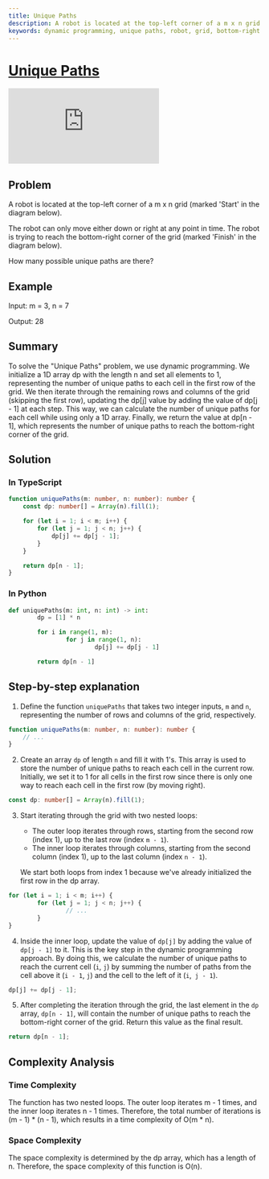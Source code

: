 ```yaml
---
title: Unique Paths
description: A robot is located at the top-left corner of a m x n grid (marked 'Start' in the diagram below). The robot can only move either down or right at any point in time. The robot is trying to reach the bottom-right corner of the grid (marked 'Finish' in the diagram below). How many possible unique paths are there?
keywords: dynamic programming, unique paths, robot, grid, bottom-right corner, top-left corner, right, down, time complexity, space complexity, time, complexity, space, bottom, right, corner, top, left, bottom-right, top-left, bottom left, top right, bottom-right corner, top-left corner, bottom left corner
---
```



# [Unique Paths](https://leetcode.com/problems/unique-paths/) <DifficultyChip difficulty="medium" />

<div className="iframe-container">
	<iframe className="responsive-iframe" src="https://www.youtube.com/embed/IlEsdxuD4lY"
					title="YouTube video player" frameBorder="0"
					allow="accelerometer; autoplay; clipboard-write; encrypted-media; gyroscope; picture-in-picture"
					allowFullScreen></iframe>
</div>

## Problem

A robot is located at the top-left corner of a m x n grid (marked 'Start' in the diagram below).

The robot can only move either down or right at any point in time. The robot is trying to reach the bottom-right corner of the grid (marked 'Finish' in the diagram below).

How many possible unique paths are there?

## Example

Input: m = 3, n = 7

Output: 28

## Summary

To solve the "Unique Paths" problem, we use dynamic programming. We initialize a 1D array dp with the length n and set all elements to 1, representing the number of unique paths to each cell in the first row of the grid. We then iterate through the remaining rows and columns of the grid (skipping the first row), updating the dp[j] value by adding the value of dp[j - 1] at each step. This way, we can calculate the number of unique paths for each cell while using only a 1D array. Finally, we return the value at dp[n - 1], which represents the number of unique paths to reach the bottom-right corner of the grid.

## Solution

### In TypeScript

```typescript
function uniquePaths(m: number, n: number): number {
    const dp: number[] = Array(n).fill(1);

    for (let i = 1; i < m; i++) {
        for (let j = 1; j < n; j++) {
            dp[j] += dp[j - 1];
        }
    }

    return dp[n - 1];
}
```

### In Python

```python
def uniquePaths(m: int, n: int) -> int:
		dp = [1] * n

		for i in range(1, m):
				for j in range(1, n):
						dp[j] += dp[j - 1]

		return dp[n - 1]
```

## Step-by-step explanation

1. Define the function `uniquePaths` that takes two integer inputs, `m` and `n`, representing the number of rows and columns of the grid, respectively.

```typescript
function uniquePaths(m: number, n: number): number {
    // ...
}
```

2. Create an array `dp` of length `n` and fill it with 1's. This array is used to store the number of unique paths to reach each cell in the current row. Initially, we set it to 1 for all cells in the first row since there is only one way to reach each cell in the first row (by moving right).

```typescript
const dp: number[] = Array(n).fill(1);
```

3. Start iterating through the grid with two nested loops:

	- The outer loop iterates through rows, starting from the second row (index 1), up to the last row (index `m - 1`).
	- The inner loop iterates through columns, starting from the second column (index 1), up to the last column (index `n - 1`).

	We start both loops from index 1 because we've already initialized the first row in the dp array.
```typescript
for (let i = 1; i < m; i++) {
		for (let j = 1; j < n; j++) {
				// ...
		}
}
```

4. Inside the inner loop, update the value of `dp[j]` by adding the value of `dp[j - 1]` to it. This is the key step in the dynamic programming approach. By doing this, we calculate the number of unique paths to reach the current cell (`i`, `j`) by summing the number of paths from the cell above it (`i - 1`, `j`) and the cell to the left of it (`i`,` j - 1`).

```typescript
dp[j] += dp[j - 1];
```

5. After completing the iteration through the grid, the last element in the `dp` array, `dp[n - 1]`, will contain the number of unique paths to reach the bottom-right corner of the grid. Return this value as the final result.


```typescript
return dp[n - 1];
```

## Complexity Analysis

### Time Complexity

The function has two nested loops. The outer loop iterates m - 1 times, and the inner loop iterates n - 1 times. Therefore, the total number of iterations is (m - 1) * (n - 1), which results in a time complexity of O(m * n).

### Space Complexity

The space complexity is determined by the dp array, which has a length of n. Therefore, the space complexity of this function is O(n).
